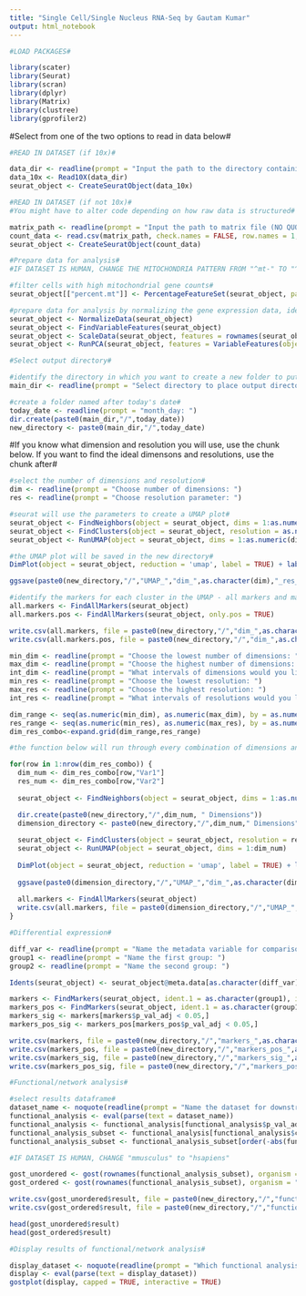 ---
title: "Single Cell/Single Nucleus RNA-Seq by Gautam Kumar"
output: html_notebook
---

```{r}
#LOAD PACKAGES#

library(scater)
library(Seurat)
library(scran)
library(dplyr)
library(Matrix)
library(clustree)
library(gprofiler2)
```

#Select from one of the two options to read in data below#
```{r}
#READ IN DATASET (if 10x)#

data_dir <- readline(prompt = "Input the path to the directory containing the 10x data (NO QUOTATION MARKS): ")
data_10x <- Read10X(data_dir)
seurat_object <- CreateSeuratObject(data_10x)
```

```{r}
#READ IN DATASET (if not 10x)#
#You might have to alter code depending on how raw data is structured#

matrix_path <- readline(prompt = "Input the path to matrix file (NO QUOTATION MARKS): ")
count_data <- read.csv(matrix_path, check.names = FALSE, row.names = 1, stringsAsFactors = FALSE)
seurat_object <- CreateSeuratObject(count_data)

```

```{r}
#Prepare data for analysis#
#IF DATASET IS HUMAN, CHANGE THE MITOCHONDRIA PATTERN FROM "^mt-" TO "^MT-"

#filter cells with high mitochondrial gene counts#
seurat_object[["percent.mt"]] <- PercentageFeatureSet(seurat_object, pattern = "^MT-")

#prepare data for analysis by normalizing the gene expression data, identifying highly variable genes, scaling the data and performing dimension reduction (PCA)#
seurat_object <- NormalizeData(seurat_object)
seurat_object <- FindVariableFeatures(seurat_object)
seurat_object <- ScaleData(seurat_object, features = rownames(seurat_object))
seurat_object <- RunPCA(seurat_object, features = VariableFeatures(object = seurat_object))
```

```{r}
#Select output directory#

#identify the directory in which you want to create a new folder to put your outputs#
main_dir <- readline(prompt = "Select directory to place output directory (NO QUOTATION MARKS): ")

#create a folder named after today's date#
today_date <- readline(prompt = "month_day: ")
dir.create(paste0(main_dir,"/",today_date))
new_directory <- paste0(main_dir,"/",today_date)
```

#If you know what dimension and resolution you will use, use the chunk below. If you want to find the ideal dimensons and resolutions, use the chunk after#

```{r}
#select the number of dimensions and resolution# 
dim <- readline(prompt = "Choose number of dimensions: ")
res <- readline(prompt = "Choose resolution parameter: ")

#seurat will use the parameters to create a UMAP plot#
seurat_object <- FindNeighbors(object = seurat_object, dims = 1:as.numeric(dim))
seurat_object <- FindClusters(object = seurat_object, resolution = as.numeric(res))
seurat_object <- RunUMAP(object = seurat_object, dims = 1:as.numeric(dim))

#the UMAP plot will be saved in the new directory#
DimPlot(object = seurat_object, reduction = 'umap', label = TRUE) + labs(title = paste0("dim_",as.character(dim),"_res_",as.character(res)))

ggsave(paste0(new_directory,"/","UMAP_","dim_",as.character(dim),"_res_",as.character(res),".jpg"))

#identify the markers for each cluster in the UMAP - all markers and markers that are only positive#
all.markers <- FindAllMarkers(seurat_object)
all.markers.pos <- FindAllMarkers(seurat_object, only.pos = TRUE)

write.csv(all.markers, file = paste0(new_directory,"/","dim_",as.character(dim),"_res_",as.character(res),".csv"))
write.csv(all.markers.pos, file = paste0(new_directory,"/","dim_",as.character(dim),"_res_",as.character(res),"_pos",".csv"))
```

```{r}
min_dim <- readline(prompt = "Choose the lowest number of dimensions: ")
max_dim <- readline(prompt = "Choose the highest number of dimensions: ")
int_dim <- readline(prompt = "What intervals of dimensions would you like to select (ex. 1, 3, 5): ")
min_res <- readline(prompt = "Choose the lowest resolution: ")
max_res <- readline(prompt = "Choose the highest resolution: ")
int_res <- readline(prompt = "What intervals of resolutions would you like to select (ex. 0.1, 0.3): ")

dim_range <- seq(as.numeric(min_dim), as.numeric(max_dim), by = as.numeric(int_dim))
res_range <- seq(as.numeric(min_res), as.numeric(max_res), by = as.numeric(int_res))
dim_res_combo<-expand.grid(dim_range,res_range)

#the function below will run through every combination of dimensions and resolutions selected#

for(row in 1:nrow(dim_res_combo)) {
  dim_num <- dim_res_combo[row,"Var1"]
  res_num <- dim_res_combo[row,"Var2"]
  
  seurat_object <- FindNeighbors(object = seurat_object, dims = 1:as.numeric(dim_num))

  dir.create(paste0(new_directory,"/",dim_num, " Dimensions"))
  dimension_directory <- paste0(new_directory,"/",dim_num," Dimensions")
    
  seurat_object <- FindClusters(object = seurat_object, resolution = res_num)
  seurat_object <- RunUMAP(object = seurat_object, dims = 1:dim_num)
  
  DimPlot(object = seurat_object, reduction = 'umap', label = TRUE) + labs(title = paste0("dim_",as.character(dim_num),"_res_",as.character(res_num)))
  
  ggsave(paste0(dimension_directory,"/","UMAP_","dim_",as.character(dim_num),"_res_",as.character(res_num),".jpg"))
  
  all.markers <- FindAllMarkers(seurat_object)
  write.csv(all.markers, file = paste0(dimension_directory,"/","UMAP_","dim_",as.character(dim_num),"_res_",as.character(res_num),".csv"))
}
```

```{r}
#Differential expression#

diff_var <- readline(prompt = "Name the metadata variable for comparison: ")
group1 <- readline(prompt = "Name the first group: ")
group2 <- readline(prompt = "Name the second group: ")

Idents(seurat_object) <- seurat_object@meta.data[as.character(diff_var)]

markers <- FindMarkers(seurat_object, ident.1 = as.character(group1), ident.2 = as.character(group2))
markers_pos <- FindMarkers(seurat_object, ident.1 = as.character(group1), ident.2 = as.character(group2), only.pos = TRUE)
markers_sig <- markers[markers$p_val_adj < 0.05,]
markers_pos_sig <- markers_pos[markers_pos$p_val_adj < 0.05,]

write.csv(markers, file = paste0(new_directory,"/","markers_",as.character(group1),"_",as.character(group2),".csv"))
write.csv(markers_pos, file = paste0(new_directory,"/","markers_pos_",as.character(group1),"_",as.character(group2),".csv"))
write.csv(markers_sig, file = paste0(new_directory,"/","markers_sig_",as.character(group1),"_",as.character(group2),".csv"))
write.csv(markers_pos_sig, file = paste0(new_directory,"/","markers_pos_sig_",as.character(group1),"_",as.character(group2),".csv"))

```

```{r}
#Functional/network analysis#

#select results dataframe#
dataset_name <- noquote(readline(prompt = "Name the dataset for downstream analysis: "))
functional_analysis <- eval(parse(text = dataset_name))
functional_analysis <- functional_analysis[functional_analysis$p_val_adj < 0.05,]
functional_analysis_subset <- functional_analysis[functional_analysis$cluster == as.character(readline(prompt = "Select cluster you want to analyze: ")),]
functional_analysis_subset <- functional_analysis_subset[order(-abs(functional_analysis_subset$avg_logFC)),]

#IF DATASET IS HUMAN, CHANGE "mmusculus" to "hsapiens"

gost_unordered <- gost(rownames(functional_analysis_subset), organism = "mmusculus", ordered_query = FALSE, significant = TRUE, evcodes = TRUE, user_threshold = 0.05, correction_method = c("g_SCS","bonferroni","fdr","false_discovery_rate","gSCS","analytical"))
gost_ordered <- gost(rownames(functional_analysis_subset), organism = "mmusculus", ordered_query = TRUE, significant = TRUE, evcodes = TRUE, user_threshold = 0.05, correction_method = c("g_SCS","bonferroni","fdr","false_discovery_rate","gSCS","analytical"))

write.csv(gost_unordered$result, file = paste0(new_directory,"/","functional_unordered_",as.character(group1),"_",as.character(group2),".csv"))
write.csv(gost_ordered$result, file = paste0(new_directory,"/","functional_ordered_",as.character(group1),"_",as.character(group2),".csv"))

head(gost_unordered$result)
head(gost_ordered$result)
```

```{r}
#Display results of functional/network analysis#

display_dataset <- noquote(readline(prompt = "Which functional analysis results do you want to display ( 'gost_unordered' or 'gost_ordered': "))
display <- eval(parse(text = display_dataset))
gostplot(display, capped = TRUE, interactive = TRUE)

```


